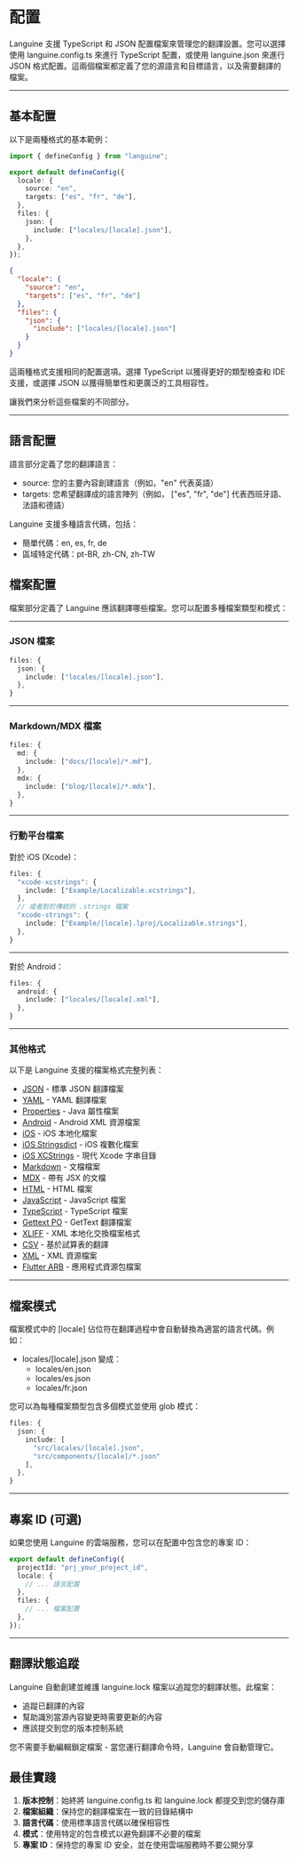 # 配置

Languine 支援 TypeScript 和 JSON 配置檔案來管理您的翻譯設置。您可以選擇使用 languine.config.ts 來進行 TypeScript 配置，或使用 languine.json 來進行 JSON 格式配置。這兩個檔案都定義了您的源語言和目標語言，以及需要翻譯的檔案。

---

## 基本配置

以下是兩種格式的基本範例：

```typescript title="languine.config.ts"
import { defineConfig } from "languine";

export default defineConfig({
  locale: {
    source: "en",
    targets: ["es", "fr", "de"],
  },
  files: {
    json: {
      include: ["locales/[locale].json"],
    },
  },
});
```

```json title="languine.json"
{
  "locale": {
    "source": "en",
    "targets": ["es", "fr", "de"]
  },
  "files": {
    "json": {
      "include": ["locales/[locale].json"]
    }
  }
}
```

這兩種格式支援相同的配置選項。選擇 TypeScript 以獲得更好的類型檢查和 IDE 支援，或選擇 JSON 以獲得簡單性和更廣泛的工具相容性。

讓我們來分析這些檔案的不同部分。

---

## 語言配置

語言部分定義了您的翻譯語言：

- source: 您的主要內容創建語言（例如，"en" 代表英語）
- targets: 您希望翻譯成的語言陣列（例如， ["es", "fr", "de"] 代表西班牙語、法語和德語）

Languine 支援多種語言代碼，包括：
- 簡單代碼：en, es, fr, de
- 區域特定代碼：pt-BR, zh-CN, zh-TW

## 檔案配置

檔案部分定義了 Languine 應該翻譯哪些檔案。您可以配置多種檔案類型和模式：

---

### JSON 檔案
```typescript
files: {
  json: {
    include: ["locales/[locale].json"],
  },
}
```

---

### Markdown/MDX 檔案
```typescript
files: {
  md: {
    include: ["docs/[locale]/*.md"],
  },
  mdx: {
    include: ["blog/[locale]/*.mdx"],
  },
}
```

---

### 行動平台檔案

對於 iOS (Xcode)：
```typescript
files: {
  "xcode-xcstrings": {
    include: ["Example/Localizable.xcstrings"],
  },
  // 或者對於傳統的 .strings 檔案
  "xcode-strings": {
    include: ["Example/[locale].lproj/Localizable.strings"],
  },
}
```

---

對於 Android：
```typescript
files: {
  android: {
    include: ["locales/[locale].xml"],
  },
}
```

---

### 其他格式

以下是 Languine 支援的檔案格式完整列表：

- [JSON](/docs/json) - 標準 JSON 翻譯檔案
- [YAML](/docs/yaml) - YAML 翻譯檔案
- [Properties](/docs/properties) - Java 屬性檔案
- [Android](/docs/android) - Android XML 資源檔案
- [iOS](/docs/ios) - iOS 本地化檔案
- [iOS Stringsdict](/docs/xcode-stringsdict) - iOS 複數化檔案
- [iOS XCStrings](/docs/xcode-xcstrings) - 現代 Xcode 字串目錄
- [Markdown](/docs/md) - 文檔檔案
- [MDX](/docs/mdx) - 帶有 JSX 的文檔
- [HTML](/docs/html) - HTML 檔案
- [JavaScript](/docs/js) - JavaScript 檔案
- [TypeScript](/docs/ts) - TypeScript 檔案
- [Gettext PO](/docs/po) - GetText 翻譯檔案
- [XLIFF](/docs/xliff) - XML 本地化交換檔案格式
- [CSV](/docs/csv) - 基於試算表的翻譯
- [XML](/docs/xml) - XML 資源檔案
- [Flutter ARB](/docs/arb) - 應用程式資源包檔案

---

## 檔案模式

檔案模式中的 [locale] 佔位符在翻譯過程中會自動替換為適當的語言代碼。例如：

- locales/[locale].json 變成：
  - locales/en.json
  - locales/es.json
  - locales/fr.json

您可以為每種檔案類型包含多個模式並使用 glob 模式：
```typescript
files: {
  json: {
    include: [
      "src/locales/[locale].json",
      "src/components/[locale]/*.json"
    ],
  },
}
```

---

## 專案 ID (可選)

如果您使用 Languine 的雲端服務，您可以在配置中包含您的專案 ID：

```typescript
export default defineConfig({
  projectId: "prj_your_project_id",
  locale: {
    // ... 語言配置
  },
  files: {
    // ... 檔案配置
  },
});
```

---

## 翻譯狀態追蹤

Languine 自動創建並維護 languine.lock 檔案以追蹤您的翻譯狀態。此檔案：

- 追蹤已翻譯的內容
- 幫助識別當源內容變更時需要更新的內容
- 應該提交到您的版本控制系統

您不需要手動編輯鎖定檔案 - 當您運行翻譯命令時，Languine 會自動管理它。

## 最佳實踐

1. **版本控制**：始終將 languine.config.ts 和 languine.lock 都提交到您的儲存庫
2. **檔案組織**：保持您的翻譯檔案在一致的目錄結構中
3. **語言代碼**：使用標準語言代碼以確保相容性
4. **模式**：使用特定的包含模式以避免翻譯不必要的檔案
5. **專案 ID**：保持您的專案 ID 安全，並在使用雲端服務時不要公開分享